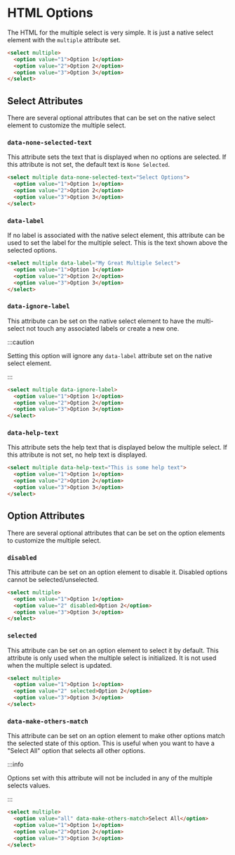 # HTML Options

The HTML for the multiple select is very simple. It is just a native select element with the `multiple` attribute set.

```html
<select multiple>
  <option value="1">Option 1</option>
  <option value="2">Option 2</option>
  <option value="3">Option 3</option>
</select>
```

## Select Attributes

There are several optional attributes that can be set on the native select element to customize the multiple select.

### `data-none-selected-text`

This attribute sets the text that is displayed when no options are selected. If this attribute is not set, the default text is `None Selected`.

```html
<select multiple data-none-selected-text="Select Options">
  <option value="1">Option 1</option>
  <option value="2">Option 2</option>
  <option value="3">Option 3</option>
</select>
```

### `data-label`

If no label is associated with the native select element, this attribute can be used to set the label for the multiple select. This is the text shown above the selected options.

```html
<select multiple data-label="My Great Multiple Select">
  <option value="1">Option 1</option>
  <option value="2">Option 2</option>
  <option value="3">Option 3</option>
</select>
```

### `data-ignore-label`

This attribute can be set on the native select element to have the multi-select not touch any associated labels or create a new one.

:::caution

Setting this option will ignore any `data-label` attribute set on the native select element.

:::

```html
<select multiple data-ignore-label>
  <option value="1">Option 1</option>
  <option value="2">Option 2</option>
  <option value="3">Option 3</option>
</select>
```

### `data-help-text`

This attribute sets the help text that is displayed below the multiple select. If this attribute is not set, no help text is displayed.

```html
<select multiple data-help-text="This is some help text">
  <option value="1">Option 1</option>
  <option value="2">Option 2</option>
  <option value="3">Option 3</option>
</select>
```

## Option Attributes

There are several optional attributes that can be set on the option elements to customize the multiple select.

### `disabled`

This attribute can be set on an option element to disable it. Disabled options cannot be selected/unselected.

```html
<select multiple>
  <option value="1">Option 1</option>
  <option value="2" disabled>Option 2</option>
  <option value="3">Option 3</option>
</select>
```

### `selected`

This attribute can be set on an option element to select it by default. This attribute is only used when the multiple select is initialized. It is not used when the multiple select is updated.

```html
<select multiple>
  <option value="1">Option 1</option>
  <option value="2" selected>Option 2</option>
  <option value="3">Option 3</option>
</select>
```

### `data-make-others-match`

This attribute can be set on an option element to make other options match the selected state of this option. This is useful when you want to have a "Select All" option that selects all other options.

:::info

Options set with this attribute will not be included in any of the multiple selects values.

:::

```html
<select multiple>
  <option value="all" data-make-others-match>Select All</option>
  <option value="1">Option 1</option>
  <option value="2">Option 2</option>
  <option value="3">Option 3</option>
</select>
```
